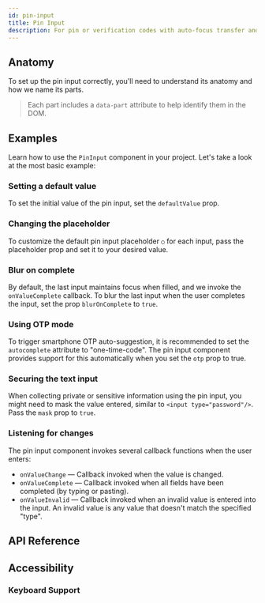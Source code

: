 ```yaml
---
id: pin-input
title: Pin Input
description: For pin or verification codes with auto-focus transfer and masking options.
---
```


<ComponentPreview id="PinInput" />

## Anatomy

To set up the pin input correctly, you'll need to understand its anatomy and how
we name its parts.

> Each part includes a `data-part` attribute to help identify them in the DOM.

<Anatomy id="pin-input" />

## Examples

Learn how to use the `PinInput` component in your project. Let's take a look at
the most basic example:

<Example id="basic" />

### Setting a default value

To set the initial value of the pin input, set the `defaultValue` prop.

<Example id="initialValue" />

### Changing the placeholder

To customize the default pin input placeholder `○` for each input, pass the
placeholder prop and set it to your desired value.

<Example id="customized" />

### Blur on complete

By default, the last input maintains focus when filled, and we invoke the
`onValueComplete` callback. To blur the last input when the user completes the
input, set the prop `blurOnComplete` to `true`.

<Example id="blurred" />

### Using OTP mode

To trigger smartphone OTP auto-suggestion, it is recommended to set the
`autocomplete` attribute to "one-time-code". The pin input component provides
support for this automatically when you set the `otp` prop to true.

<Example id="oTPMode" />

### Securing the text input

When collecting private or sensitive information using the pin input, you might
need to mask the value entered, similar to `<input type="password"/>`. Pass the
`mask` prop to `true`.

<Example id="withMask" />

### Listening for changes

The pin input component invokes several callback functions when the user enters:

- `onValueChange` — Callback invoked when the value is changed.
- `onValueComplete` — Callback invoked when all fields have been completed (by
  typing or pasting).
- `onValueInvalid` — Callback invoked when an invalid value is entered into the
  input. An invalid value is any value that doesn't match the specified "type".

## API Reference

<ComponentTypes id="pin-input" />

## Accessibility

### Keyboard Support

<KeyBindingsTable id="pin-input" />
